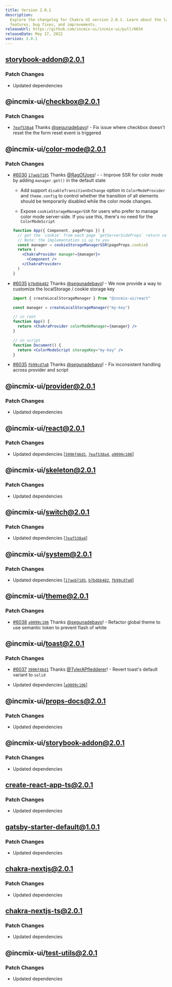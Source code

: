 ```yaml
---
title: Version 2.0.1
description:
  Explore the changelog for Chakra UI version 2.0.1. Learn about the latest
  features, bug fixes, and improvements.
releaseUrl: https://github.com/incmix-ui/incmix-ui/pull/6034
releaseDate: May 17, 2022
version: 2.0.1
---
```


## storybook-addon@2.0.1

### Patch Changes

- Updated dependencies

## @incmix-ui/checkbox@2.0.1

### Patch Changes

- [`7eaf538a4`](https://github.com/incmix-ui/incmix-ui/commit/7eaf538a4db9e168408e114f80a2c2898cf4fd47)
  Thanks [@segunadebayo](https://github.com/segunadebayo)! - Fix issue where
  checkbox doesn't reset the the form reset event is triggered

## @incmix-ui/color-mode@2.0.1

### Patch Changes

- [#6030](https://github.com/incmix-ui/incmix-ui/pull/6030)
  [`17aeb7185`](https://github.com/incmix-ui/incmix-ui/commit/17aeb7185b7439e04abec843df186fc2b1869d6f)
  Thanks [@RagOfJoes](https://github.com/RagOfJoes)! - - Improve SSR for color
  mode by adding `manager.get()` in the default state

  - Add support `disableTransitionOnChange` option in `ColorModeProvider` and
    `theme.config` to control whether the transition of all elements should be
    temporarily disabled while the color mode changes.

  - Expose `cookieStorageManagerSSR` for users who prefer to manage color mode
    server-side. If you use this, there's no need for the `ColorModeScript`

  ```jsx live=false
  function App({ Component, pageProps }) {
    // get the `cookie` from each page `getServerSideProps` return value
    // Note: the implementation is up to you
    const manager = cookieStorageManagerSSR(pageProps.cookie)
    return (
      <ChakraProvider manager={manager}>
        <Component />
      </ChakraProvider>
    )
  }
  ```

- [#6035](https://github.com/incmix-ui/incmix-ui/pull/6035)
  [`b7bdbb482`](https://github.com/incmix-ui/incmix-ui/commit/b7bdbb482e8a1c5725596401a0c4bc29c009a0ad)
  Thanks [@segunadebayo](https://github.com/segunadebayo)! - We now provide a
  way to customize the localStorage / cookie storage key

  ```jsx live=false
  import { createLocalStorageManager } from "@incmix-ui/react"

  const manager = createLocalStorageManager("my-key")

  // in root
  function App() {
    return <ChakraProvider colorModeManager={manager} />
  }

  // in script
  function Document() {
    return <ColorModeScript storageKey="my-key" />
  }
  ```

- [#6035](https://github.com/incmix-ui/incmix-ui/pull/6035)
  [`fb99cd7a8`](https://github.com/incmix-ui/incmix-ui/commit/fb99cd7a87d00614a66e17a35c91dc0e02262ece)
  Thanks [@segunadebayo](https://github.com/segunadebayo)! - Fix inconsistent
  handling across provider and script

## @incmix-ui/provider@2.0.1

### Patch Changes

- Updated dependencies

## @incmix-ui/react@2.0.1

### Patch Changes

- Updated dependencies
  \[[`3996f46d1`](https://github.com/incmix-ui/incmix-ui/commit/3996f46d1b6e3b4997542e6d3367387ed73d3f8d),
  [`7eaf538a4`](https://github.com/incmix-ui/incmix-ui/commit/7eaf538a4db9e168408e114f80a2c2898cf4fd47),
  [`a9099c106`](https://github.com/incmix-ui/incmix-ui/commit/a9099c106edf0364d36feedfc066c5523cb7c7c8)]

## @incmix-ui/skeleton@2.0.1

### Patch Changes

- Updated dependencies

## @incmix-ui/switch@2.0.1

### Patch Changes

- Updated dependencies
  \[[`7eaf538a4`](https://github.com/incmix-ui/incmix-ui/commit/7eaf538a4db9e168408e114f80a2c2898cf4fd47)]

## @incmix-ui/system@2.0.1

### Patch Changes

- Updated dependencies
  \[[`17aeb7185`](https://github.com/incmix-ui/incmix-ui/commit/17aeb7185b7439e04abec843df186fc2b1869d6f),
  [`b7bdbb482`](https://github.com/incmix-ui/incmix-ui/commit/b7bdbb482e8a1c5725596401a0c4bc29c009a0ad),
  [`fb99cd7a8`](https://github.com/incmix-ui/incmix-ui/commit/fb99cd7a87d00614a66e17a35c91dc0e02262ece)]

## @incmix-ui/theme@2.0.1

### Patch Changes

- [#6038](https://github.com/incmix-ui/incmix-ui/pull/6038)
  [`a9099c106`](https://github.com/incmix-ui/incmix-ui/commit/a9099c106edf0364d36feedfc066c5523cb7c7c8)
  Thanks [@segunadebayo](https://github.com/segunadebayo)! - Refactor global
  theme to use semantic token to prevent flash of white

## @incmix-ui/toast@2.0.1

### Patch Changes

- [#6037](https://github.com/incmix-ui/incmix-ui/pull/6037)
  [`3996f46d1`](https://github.com/incmix-ui/incmix-ui/commit/3996f46d1b6e3b4997542e6d3367387ed73d3f8d)
  Thanks [@TylerAPfledderer](https://github.com/TylerAPfledderer)! - Revert
  toast's default variant to `solid`

- Updated dependencies
  \[[`a9099c106`](https://github.com/incmix-ui/incmix-ui/commit/a9099c106edf0364d36feedfc066c5523cb7c7c8)]

## @incmix-ui/props-docs@2.0.1

### Patch Changes

- Updated dependencies

## @incmix-ui/storybook-addon@2.0.1

### Patch Changes

- Updated dependencies

## create-react-app-ts@2.0.1

### Patch Changes

- Updated dependencies

## gatsby-starter-default@1.0.1

### Patch Changes

- Updated dependencies

## chakra-nextjs@2.0.1

### Patch Changes

- Updated dependencies

## chakra-nextjs-ts@2.0.1

### Patch Changes

- Updated dependencies

## @incmix-ui/test-utils@2.0.1

### Patch Changes

- Updated dependencies
